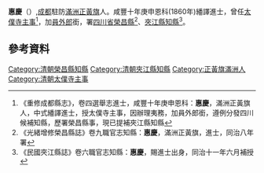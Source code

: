 '''惠慶'''（{{bd|？年||？年|catIdx=H惠}}）,[[成都|成都]]駐防[[滿洲|滿洲]][[正黃旗|正黃旗]]人。咸豐十年庚申恩科(1860年)繙譯進士，曾任[[太僕寺|太僕寺]][[主事|主事]]<ref>《重修成都縣志》，卷四選舉志進士，咸豐十年庚申恩科：'''惠慶'''，滿洲正黃旗人，中式繙譯進士，授太僕寺主事，因辦理夷務，加員外郎銜，遵例分發四川候補知縣，歷署榮昌縣事，現已提補夾江縣知縣</ref>，加[[員外郎|員外郎]]銜，署[[四川省|四川省]][[榮昌縣|榮昌縣]]<ref>《光緒增修榮昌縣誌》卷九職官志知縣：'''惠慶'''，滿洲正黃旗，進士，同治八年署</ref>、[[夾江縣|夾江縣]][[知縣|知縣]]<ref>《民國夾江縣誌》卷六職官志知縣：'''惠慶'''，賜進士出身，同治十一年六月補授</ref>。

==參考資料==
{{reflist}}
{{咸豐十年庚申恩科繙譯進士金榜}}
[[Category:清朝榮昌縣知縣|Category:清朝榮昌縣知縣]]
[[Category:清朝夾江縣知縣|Category:清朝夾江縣知縣]]
[[Category:正黃旗滿洲人|Category:正黃旗滿洲人]]
[[Category:清朝太僕寺主事|Category:清朝太僕寺主事]]
